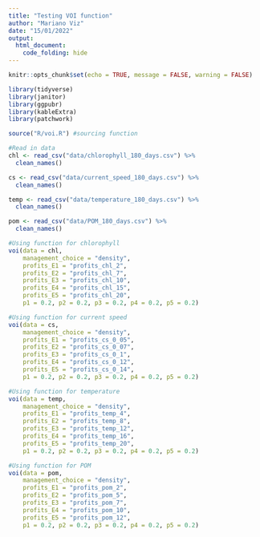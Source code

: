 ```yaml
---
title: "Testing VOI function"
author: "Mariano Viz"
date: "15/01/2022"
output: 
  html_document:
    code_folding: hide
---
```


```r
knitr::opts_chunk$set(echo = TRUE, message = FALSE, warning = FALSE)

library(tidyverse)
library(janitor)
library(ggpubr)
library(kableExtra)
library(patchwork)

```

```r
source("R/voi.R") #sourcing function
```


```r
#Read in data
chl <- read_csv("data/chlorophyll_180_days.csv") %>% 
  clean_names() 

cs <- read_csv("data/current_speed_180_days.csv") %>% 
  clean_names() 

temp <- read_csv("data/temperature_180_days.csv") %>% 
  clean_names() 

pom <- read_csv("data/POM_180_days.csv") %>% 
  clean_names() 

```


```r
#Using function for chlorophyll
voi(data = chl, 
    management_choice = "density", 
    profits_E1 = "profits_chl_2", 
    profits_E2 = "profits_chl_7", 
    profits_E3 = "profits_chl_10", 
    profits_E4 = "profits_chl_15", 
    profits_E5 = "profits_chl_20", 
    p1 = 0.2, p2 = 0.2, p3 = 0.2, p4 = 0.2, p5 = 0.2)
```


```r
#Using function for current speed
voi(data = cs, 
    management_choice = "density", 
    profits_E1 = "profits_cs_0_05", 
    profits_E2 = "profits_cs_0_07", 
    profits_E3 = "profits_cs_0_1", 
    profits_E4 = "profits_cs_0_12", 
    profits_E5 = "profits_cs_0_14", 
    p1 = 0.2, p2 = 0.2, p3 = 0.2, p4 = 0.2, p5 = 0.2)

```


```r
#Using function for temperature
voi(data = temp, 
    management_choice = "density", 
    profits_E1 = "profits_temp_4", 
    profits_E2 = "profits_temp_8", 
    profits_E3 = "profits_temp_12", 
    profits_E4 = "profits_temp_16", 
    profits_E5 = "profits_temp_20", 
    p1 = 0.2, p2 = 0.2, p3 = 0.2, p4 = 0.2, p5 = 0.2)

```


```r
#Using function for POM
voi(data = pom, 
    management_choice = "density", 
    profits_E1 = "profits_pom_2", 
    profits_E2 = "profits_pom_5", 
    profits_E3 = "profits_pom_7", 
    profits_E4 = "profits_pom_10", 
    profits_E5 = "profits_pom_12", 
    p1 = 0.2, p2 = 0.2, p3 = 0.2, p4 = 0.2, p5 = 0.2)

```


